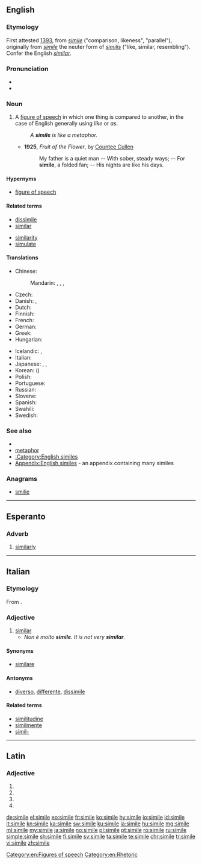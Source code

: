 ==English==

===Etymology===
First attested [[w:1393|1393]], from {{etyl|la|en}} ''[[simile#Latin|simile]]'' ("comparison, likeness", "parallel"), originally from ''[[simile#Latin|simile]]'' the neuter form of ''[[similis]]'' ("like, similar, resembling"). Confer the English ''[[similar]]''.

===Pronunciation===
* {{IPA|/ˈsɪməli/|lang=en}}
* {{audio|en-us-simile.ogg|Audio (US)|lang=en}}
{{examples-right|sense=figure of speech|examples=Her eyes were like stars.}}

===Noun===
{{en-noun|s|similia}}

# A [[figure of speech]] in which one thing is compared to another, in the case of English generally using ''like'' or ''as''.
#: ''A '''simile''' is like a metaphor.''
#* '''1925''', ''Fruit of the Flower'', by [[w:Countee Cullen|Countee Cullen]]
#*: My father is a quiet man -- With sober, steady ways; -- For '''simile''', a folded fan; -- His nights are like his days.

====Hypernyms====
* [[figure of speech]]

====Related terms====
{{rel-top|terms related to ''simile (noun)''}}
* [[dissimile]]
* [[similar]]
{{rel-mid}}
* [[similarity]]
* [[simulate]]
{{rel-bottom}}

====Translations====
{{trans-top|figure of speech in which one thing is compared to another}}
* Chinese:
*: Mandarin: {{t|cmn|直喻|tr=zhíyù|sc=Hani}}, {{t|cmn|明喻|tr=míngyù|sc=Hani}}, {{t+|cmn|譬喻|tr=pìyù|sc=Hani}}, {{t+|cmn|比喻|tr=bǐyù|sc=Hani}}
* Czech: {{t|cs|přirovnání|n}}
* Danish: {{t|da|sammenligning|c}}, {{t|da|lignelse|c}}
* Dutch: {{t+|nl|vergelijking|f}}
* Finnish: {{t|fi|vertaus}}
* French: {{t+|fr|comparaison|f}}
* German: {{t+|de|Vergleich|m}}
* Greek: {{t+|el|παρομοίωση|f}}
* Hungarian: {{t+|hu|hasonlat}}
{{trans-mid}}
* Icelandic: {{t+|is|líking|f}}, {{t|is|samlíking|f}}
* Italian: {{t+|it|similitudine|f}}
* Japanese: {{t|ja|直喩|tr=ちょくゆ, chokuyu|sc=Jpan}}, {{t+|ja|比喩|tr=ひゆ, hiyu|sc=Jpan}}, {{t|ja|シミレ|tr=shimire|sc=Jpan}}
* Korean: {{t|ko|직유|sc=Kore}} ({{t|ko|直喻|sc=Kore}})
* Polish: {{t+|pl|porównanie|n}}
* Portuguese: {{t|pt|símile|m}}
* Russian: {{t+|ru|сравне́ние|n}}
* Slovene: {{t+|sl|primera|f}}
* Spanish: {{t+|es|símil|m}}
* Swahili: {{t+|sw|kibadala}}
* Swedish: {{t+|sv|liknelse|c}}
{{trans-bottom}}

===See also===
* {{projectlink|wikipedia}}
* [[metaphor]]
* [[:Category:English similes]]
* [[Appendix:English similes]] - an appendix containing many similes

===Anagrams===
* [[smilie#English|smilie]]

[[Category:en:Figures of speech]]
[[Category:en:Rhetoric]]

----

==Esperanto==

===Adverb===
{{eo-head}}

# [[similarly]]

----

==Italian==

===Etymology===
From {{etyl|la|it}} {{term|similis|||lang=la}}.

===Adjective===
{{it-adj|simil|e|i}}

# [[similar]]
#* ''Non è molto '''simile'''. It is not very '''similar'''.''

====Synonyms====
* [[similare]]

====Antonyms====
* [[diverso]], [[differente]], [[dissimile]]

====Related terms====
* [[similitudine]]
* [[similmente]]
* [[simil-]]

----

==Latin==

===Adjective===
{{la-adj-form|simile}}

# {{inflection of|similis||nom|m|s|lang=la}}
# {{inflection of|similis||nom|f|s|lang=la}}
# {{inflection of|similis||voc|m|s|lang=la}}
# {{inflection of|similis||voc|f|s|lang=la}}

[[de:simile]]
[[el:simile]]
[[eo:simile]]
[[fr:simile]]
[[ko:simile]]
[[hy:simile]]
[[io:simile]]
[[id:simile]]
[[it:simile]]
[[kn:simile]]
[[ka:simile]]
[[sw:simile]]
[[ku:simile]]
[[la:simile]]
[[hu:simile]]
[[mg:simile]]
[[ml:simile]]
[[my:simile]]
[[ja:simile]]
[[no:simile]]
[[pl:simile]]
[[pt:simile]]
[[ro:simile]]
[[ru:simile]]
[[simple:simile]]
[[sh:simile]]
[[fi:simile]]
[[sv:simile]]
[[ta:simile]]
[[te:simile]]
[[chr:simile]]
[[tr:simile]]
[[vi:simile]]
[[zh:simile]]